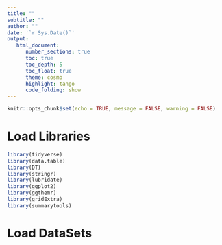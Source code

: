 ```yaml
---
title: ""
subtitle: ""
author: ""
date: '`r Sys.Date()`'
output: 
   html_document:
      number_sections: true
      toc: true
      toc_depth: 5
      toc_float: true
      theme: cosmo
      highlight: tango
      code_folding: show
---
```


```r
knitr::opts_chunk$set(echo = TRUE, message = FALSE, warning = FALSE)
```

# Load Libraries
```r
library(tidyverse)
library(data.table)
library(DT)
library(stringr)
library(lubridate)
library(ggplot2)
library(ggthemr)
library(gridExtra)
library(summarytools)
```

# Load DataSets
```r
```
